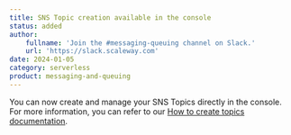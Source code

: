 ```yaml
---
title: SNS Topic creation available in the console
status: added
author:
    fullname: 'Join the #messaging-queuing channel on Slack.'
    url: 'https://slack.scaleway.com'
date: 2024-01-05
category: serverless
product: messaging-and-queuing
---
```


You can now create and manage your SNS Topics directly in the console. 
For more information, you can refer to our [How to create topics documentation](https://www.scaleway.com/en/docs/messaging/how-to/create-manage-topics/).

